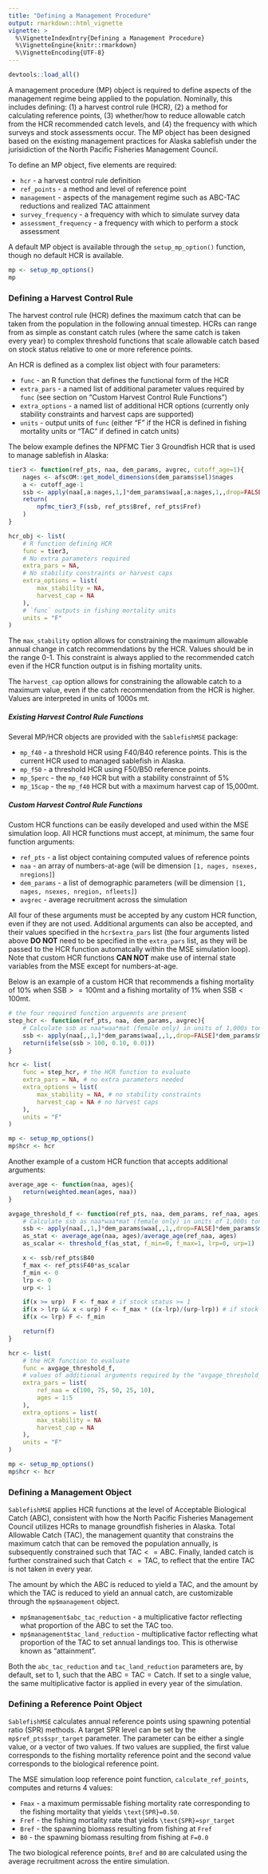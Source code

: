 ```yaml
---
title: "Defining a Management Procedure"
output: rmarkdown::html_vignette
vignette: >
  %\VignetteIndexEntry{Defining a Management Procedure}
  %\VignetteEngine{knitr::rmarkdown}
  %\VignetteEncoding{UTF-8}
--- 
```


```r
devtools::load_all()
```

A management procedure (MP) object is required to define aspects of the management regime being applied to the population. Nominally, this includes defining: (1) a harvest control rule (HCR), (2) a method for calculating reference points, (3) whether/how to reduce allowable catch from the HCR recommended catch levels, and (4) the frequency with which surveys and stock assessments occur. The MP object has been designed based on the existing management practices for Alaska sablefish under the jurisidiction of the North Pacific Fisheries Management Council.

To define an MP object, five elements are required:

- `hcr` - a harvest control rule definition
- `ref_points` - a method and level of reference point
- `management` - aspects of the management regime such as ABC-TAC reductions and realized TAC attainment
- `survey_frequency` - a frequency with which to simulate survey data
- `assessment_frequency` - a frequency with which to perform a stock assessment

A default MP object is available through the `setup_mp_option()` function, though no default HCR is available.

```r
mp <- setup_mp_options()
mp
```

### Defining a Harvest Control Rule
The harvest control rule (HCR) defines the maximum catch that can be taken from the population in the following annual timestep. HCRs can range from as simple as constant catch rules (where the same catch is taken every year) to complex threshold functions that scale allowable catch based on stock status relative to one or more reference points. 

An HCR is defined as a complex list object with four parameters:

- `func` - an R function that defines the functional form of the HCR
- `extra_pars` - a named list of additional parameter values required by `func` (see section on "Custom Harvest Control Rule Functions")
- `extra_options` - a named list of additional HCR options (currently only stability constraints and harvest caps are supported)
- `units` - output units of `func` (either "F" if the HCR is defined in fishing mortality units or "TAC" if defined in catch units)

The below example defines the NPFMC Tier 3 Groundfish HCR that is used to manage sablefish in Alaska:
```r
tier3 <- function(ref_pts, naa, dem_params, avgrec, cutoff_age=1){
    nages <- afscOM::get_model_dimensions(dem_params$sel)$nages
    a <- cutoff_age-1
    ssb <- apply(naa[,a:nages,1,]*dem_params$waa[,a:nages,1,,drop=FALSE]*dem_params$mat[,a:nages,1,,drop=FALSE], 1, sum)
    return(
        npfmc_tier3_F(ssb, ref_pts$Bref, ref_pts$Fref)
    )
}

hcr_obj <- list(
    # R function defining HCR 
    func = tier3,
    # No extra parameters required
    extra_pars = NA,
    # No stability constraints or harvest caps
    extra_options = list(
        max_stability = NA,
        harvest_cap = NA
    ),
    # `func` outputs in fishing mortality units
    units = "F"
)
```


The `max_stability` option allows for constraining the maximum allowable annual change in catch recommendations by the HCR. Values should be in the range 0-1. This constraint is always applied to the recommended catch even if the HCR function output is in fishing mortality units.

The `harvest_cap` option allows for constraining the allowable catch to a maximum value, even if the catch recommendation from the HCR is higher. Values are interpreted in units of 1000s mt.

##### Existing Harvest Control Rule Functions
Several MP/HCR objects are provided with the `SablefishMSE` package:

- `mp_f40` - a threshold HCR using F40/B40 reference points. This is the current HCR used to managed sablefish in Alaska.
- `mp_f50` - a threshold HCR using F50/B50 reference points.
- `mp_5perc` - the `mp_f40` HCR but with a stability constrainnt of 5%
- `mp_15cap` - the `mp_f40` HCR but with a maximum harvest cap of 15,000mt.

##### Custom Harvest Control Rule Functions
Custom HCR functions can be easily developed and used within the MSE simulation loop. All HCR functions must accept, at minimum, the same four function arguments:

- `ref_pts` - a list object containing computed values of reference points
- `naa` - an array of numbers-at-age (will be dimension `[1, nages, nsexes, nregions]`)
- `dem_params` - a list of demographic parameters (will be dimension `[1, nages, nsexes, nregion, nfleets]`)
- `avgrec` - average recruitment across the simulation

All four of these arguments must be accepted by any custom HCR function, even if they are not used. Additional arguments can also be accepted, and their values specified in the `hcr$extra_pars` list (the four arguments listed above __DO NOT__ need to be specified in the `extra_pars` list, as they will be passed to the HCR function automatcally within the MSE simulation loop). Note that custom HCR functions __CAN NOT__ make use of internal state variables from the MSE except for numbers-at-age.

Below is an example of a custom HCR that recommends a fishing mortality of 10% when $\text{SSB} >= 100$mt and a fishing mortality of 1% when $\text{SSB} < 100$mt.
```r

# the four required function arguemnts are present
step_hcr <- function(ref_pts, naa, dem_params, avgrec){
    # Calculate ssb as naa*waa*mat (female only) in units of 1,000s tons
    ssb <- apply(naa[,,1,]*dem_params$waa[,,1,,drop=FALSE]*dem_params$mat[,,1,,drop=FALSE], 1, sum)
    return(ifelse(ssb > 100, 0.10, 0.01))
}

hcr <- list(
    func = step_hcr, # the HCR function to evaluate
    extra_pars = NA, # no extra parameters needed
    extra_options = list(
        max_stability = NA, # no stability constraints
        harvest_cap = NA # no harvest caps
    ),
    units = "F"
)

mp <- setup_mp_options()
mp$hcr <- hcr
```

Another example of a custom HCR function that accepts additional arguments:
```r
average_age <- function(naa, ages){
    return(weighted.mean(ages, naa))
}

avgage_threshold_f <- function(ref_pts, naa, dem_params, ref_naa, ages){
    # Calculate ssb as naa*waa*mat (female only) in units of 1,000s tons
    ssb <- apply(naa[,,1,]*dem_params$waa[,,1,,drop=FALSE]*dem_params$mat[,,1,,drop=FALSE], 1, sum)
    as_stat <- average_age(naa, ages)/average_age(ref_naa, ages)
    as_scalar <- threshold_f(as_stat, f_min=0, f_max=1, lrp=0, urp=1)

    x <- ssb/ref_pts$B40
    f_max <- ref_pts$F40*as_scalar
    f_min <- 0
    lrp <- 0
    urp <- 1

    if(x >= urp)  F <- f_max # if stock status >= 1
    if(x > lrp && x < urp) F <- f_max * ((x-lrp)/(urp-lrp)) # if stock status > alpha & stock status < 1
    if(x <= lrp) F <- f_min

    return(f)
}

hcr <- list(
    # the HCR function to evaluate
    func = avgage_threshold_f,
    # values of additional arguments required by the "avgage_threshold_f" function
    extra_pars = list(
        ref_naa = c(100, 75, 50, 25, 10), 
        ages = 1:5
    ),
    extra_options = list(
        max_stability = NA
        harvest_cap = NA
    ),
    units = "F"
)

mp <- setup_mp_options()
mp$hcr <- hcr
```

### Defining a Management Object
`SablefishMSE` applies HCR functions at the level of Acceptable Biological Catch (ABC), consistent with how the North Pacific Fisheries Management Council utilizes HCRs to manage groundfish fisheries in Alaska. Total Allowable Catch (TAC), the management quantity that constrains the maximum catch that can be removed the population annually, is subsequently constrained such that $\text{TAC} <= \text{ABC}$. Finally, landed catch is further constrained such that $\text{Catch} <= \text{TAC}$, to reflect that the entire TAC is not taken in every year.

The amount by which the ABC is reduced to yield a TAC, and the amount by which the TAC is reduced to yield an annual catch, are customizable through the `mp$management` object.

- `mp$management$abc_tac_reduction` - a multiplicative factor reflecting what proportion of the ABC to set the TAC too. 
- `mp$management$tac_land_reduction` - multiplicative factor reflecting what proportion of the TAC to set annual landings too. This is otherwise known as "attainment".

Both the `abc_tac_reduction` and `tac_land_reduction` parameters are, by default, set to 1, such that the $\text{ABC} = \text{TAC} = \text{Catch}$. If set to a single value, the same multiplicative factor is applied in every year of the simulation.

### Defining a Reference Point Object
`SablefishMSE` calculates annual reference points using spawning potential ratio (SPR) methods. A target SPR level can be set by the `mp$ref_pts$spr_target` parameter. The parameter can be either a single value, or a vector of two values. If two values are supplied, the first value corresponds to the fishing mortality reference point and the second value corresponds to the biological reference point.

The MSE simulation loop reference point function, `calculate_ref_points`, computes and returns 4 values:

- `Fmax` - a maximum permissable fishing mortality rate corresponding to the fishing mortality that yields `\text{SPR}=0.50`.
- `Fref` - the fishing mortality rate that yields `\text{SPR}=spr_target`
- `Bref` - the spawning biomass resulting from fishing at `Fref`
- `B0` - the spawning biomass resulting from fishing at `F=0.0`

The two biological reference points, `Bref` and `B0` are calculated using the average recruitment across the entire simulation.

